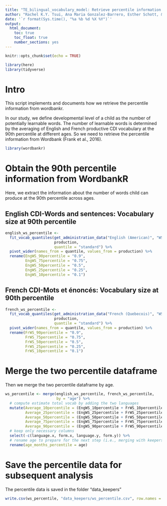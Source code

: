 ```yaml
---
title: "TE_bilingual_vocabulary_model: Retrieve percentile information from wordbankr"
author: "Rachel K.Y. Tsui, Ana Maria Gonzalez-Barrero, Esther Schott, & Krista Byers-Heinlein"
date: '`r format(Sys.time(), "%a %b %d %X %Y")`'
output: 
  html_document:
    toc: true
    toc_float: true
    number_sections: yes
---
```


```r
knitr::opts_chunk$set(echo = TRUE)

library(here)
library(tidyverse)
```

# Intro
This script implements and documents how we retrieve the percentile information from wordbankr. 

In our study, we define developmental level of a child as the number of potentially learnable words. The number of learnable words is determined by the averaging of English and French productive CDI vocabulary at the 90th percentile at different ages. So we need to retrieve the percentile information from Wordbank (Frank et al., 2016).
```r
library(wordbankr)
```

# Obtain the 90th percentile information from WordbankR
Here, we extract the information about the number of words child can produce at the 90th percentile across ages.

## English CDI-Words and sentences: Vocabulary size at 90th percentile
```r
english_ws_percentile <-  
  fit_vocab_quantiles(get_administration_data("English (American)", "WS"), 
                      production,
                      quantile = "standard") %>%
  pivot_wider(names_from = quantile, values_from = production) %>%
  rename(EngWS_90percentile = "0.9",
         EngWS_75percentile = "0.75",
         EngWS_50percentile = "0.5",
         EngWS_25percentile = "0.25",
         EngWS_10percentile = "0.1")

```

## French CDI-Mots et énoncés: Vocabulary size at 90th percentile
```r
french_ws_percentile <-  
  fit_vocab_quantiles(get_administration_data("French (Quebecois)", "WS"), 
                      production,
                      quantile = "standard") %>%
  pivot_wider(names_from = quantile, values_from = production) %>%
  rename(FrWS_90percentile = "0.9",
         FrWS_75percentile = "0.75",
         FrWS_50percentile = "0.5",
         FrWS_25percentile = "0.25",
         FrWS_10percentile = "0.1")

```

# Merge the two percentile dataframe
Then we merge the two percentile dataframe by age.
```r
ws_percentile <- merge(english_ws_percentile, french_ws_percentile, 
                       by = "age") %>%
  # compute estimate total vocab by adding the two languages
  mutate(Average_10percentile = (EngWS_10percentile + FrWS_10percentile)/2,
         Average_25percentile = (EngWS_25percentile + FrWS_25percentile)/2,
         Average_50percentile = (EngWS_50percentile + FrWS_50percentile)/2,
         Average_75percentile = (EngWS_75percentile + FrWS_75percentile)/2,
         Average_90percentile = (EngWS_90percentile + FrWS_90percentile)/2) %>%
  # keep only necessary columns
  select(-c(language.x, form.x, language.y, form.y)) %>%
  # rename age to prepare for the next step (i.e., merging with keepers_ws_TE
  rename(age_months_percentile = age)

```

# Save the percentile data for subsequent analysis
The percentile data is saved in the folder "data_keepers"
```r
write.csv(ws_percentile, "data_keepers/ws_percentile.csv", row.names = F)
```
